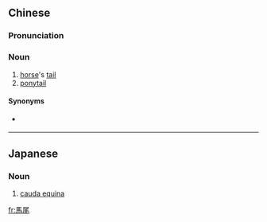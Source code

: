 {{also|马尾}}
==Chinese==
{{zh-forms|s=马尾}}
{{wikipedia|lang=zh}}

===Pronunciation===
{{zh-pron
|m=mǎwěi
|c=maa5 mei5
|cat=n
}}

===Noun===
{{zh-noun}}

# [[horse]]'s [[tail]]
# [[ponytail]] {{gloss|hairstyle}}

====Synonyms====
* {{sense|hairstyle}} {{zh-l|馬尾辮}}

----

==Japanese==
{{ja-kanjitab|ば|び|yomi=o}}

===Noun===
{{ja-noun|ばび}}

# {{lb|ja|anatomy|sort=ばび}} [[cauda equina]]

[[fr:馬尾]]